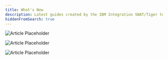 ```yaml
---
title: What's New
description: Latest guides created by the IBM Integration SWAT/Tiger team.
hiddenFromSearch: true
---
```


<Row>
<Column colMd={4} colLg={4} noGutterMdLeft>
  <ArticleCard
    title="Aspera HSTS - Minimal Install"
    subTitle="Aspera Guide"
    author="Ryan Hay"
    date="June 19, 2020"
    readTime="20 min"
    href="/aspera/minimal-install/minimal-install"
    >

![Article Placeholder](../cp4i-guides/aspera-proxy-cp4i/images/ap.png)

  </ArticleCard>
</Column>
<Column colMd={4} colLg={4} noGutterMdLeft>
  <ArticleCard
    title="Configure Aspera Proxy for use with CP4I"
    subTitle="Aspera Guide"
    author="Ryan Hay"
    date="April 14, 2020"
    readTime="10 min"
    href="/cp4i-guides/aspera-proxy-cp4i"
    >

![Article Placeholder](../cp4i-guides/aspera-proxy-cp4i/images/ap.png)

  </ArticleCard>
</Column>
<Column colMd={4} colLg={4} noGutterMdLeft>
    <ArticleCard
      title="High Speed File Transfer at the Speed of Business"
      subTitle="Aspera Lab"
      author="Ryan Hay"
      date="April 14, 2020"
      readTime="10 min"
      href="/labs/high-speed-file-transfer-at-the-speed-of-business/prerequisites"
      >

![Article Placeholder](../cp4i-guides/tether-windows/images/ap.png)

  </ArticleCard>
</Column>
</Row>
